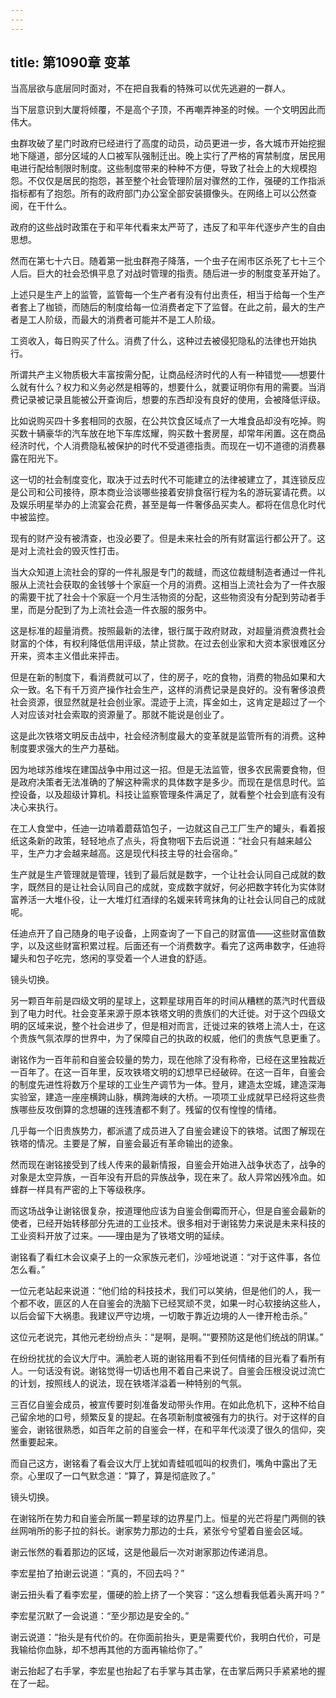 ```yaml
---
---
---
```

title: 第1090章 变革
---



当高层欲与底层同时面对，不在把自我看的特殊可以优先逃避的一群人。

当下层意识到大厦将倾覆，不是高个子顶，不再嘲弄神圣的时候。一个文明因此而伟大。

虫群攻破了星门时政府已经进行了高度的动员，动员更进一步，各大城市开始挖掘地下隧道，部分区域的人口被军队强制迁出。晚上实行了严格的宵禁制度，居民用电进行配给制限时制度。这些制度带来的种种不方便，导致了社会上的大规模抱怨。不仅仅是居民的抱怨，甚至整个社会管理阶层对骤然的工作，强硬的工作指派指标都有了抱怨。所有的政府部门办公室全部安装摄像头。在网络上可以公然查阅，在干什么。

政府的这些战时政策在于和平年代看来太严苛了，违反了和平年代逐步产生的自由思想。

然而在第七十六日。随着第一批虫群孢子降落，一个虫子在闹市区杀死了七十三个人后。巨大的社会恐惧平息了对战时管理的指责。随后进一步的制度变革开始了。

上述只是生产上的监管，监管每一个生产者有没有付出责任，相当于给每一个生产者套上了枷锁，而随后的制度给每一位消费者定下了监督。在此之前，最大的生产者是工人阶级，而最大的消费者可能并不是工人阶级。

工资收入，每日购买了什么。消费了什么，这种过去被侵犯隐私的法律也开始执行。

所谓共产主义物质极大丰富按需分配，让商品经济时代的人有一种错觉——想要什么就有什么？权力和义务必然是相等的，想要什么，就要证明你有用的需要。当消费记录被记录且能被公开查询后，想要的东西却没有良好的使用，会被降低评级。

比如说购买四十多套相同的衣服，在公共饮食区域点了一大堆食品却没有吃掉。购买数十辆豪华的汽车放在地下车库炫耀，购买数十套房屋，却常年闲置。这在商品经济时代，个人消费隐私被保护的时代不受道德指责。而现在一切不道德的消费暴露在阳光下。

这一切的社会制度变化，取决于过去时代不可能建立的法律被建立了，其连锁反应是公司和公司接待，原本商业洽谈哪些接着安排食宿行程为名的游玩宴请花费。以及娱乐明星举办的上流宴会花费，甚至是每一件奢侈品买卖人。都将在信息化时代中被监控。

现有的财产没有被清查，也没必要了。但是未来社会的所有财富运行都公开了。这是对上流社会的毁灭性打击。

当大众知道上流社会的穿的一件礼服是专门的裁缝，而这位裁缝制造者通过一件礼服从上流社会获取的金钱够十个家庭一个月的消费。这相当上流社会为了一件衣服的需要干扰了社会十个家庭一个月生活物资的分配，这些物资没有分配到劳动者手里，而是分配到了为上流社会造一件衣服的服务中。

这是标准的超量消费。按照最新的法律，银行属于政府财政，对超量消费浪费社会财富的个体，有权利降低信用评级，禁止贷款。在过去创业家和大资本家很难区分开来，资本主义借此来抨击。

但是在新的制度下，看消费就可以了，住的房子，吃的食物，消费的物品如果和大众一致。名下有千万资产操作社会生产，这样的消费记录是良好的。没有奢侈浪费社会资源，很显然就是社会创业家。混迹于上流，挥金如土，这肯定是超过了一个人对应该对社会索取的资源量了。那就不能说是创业了。

这是此次铁塔文明反击战中，社会经济制度最大的变革就是监管所有的消费。这种制度要求强大的生产力基础。

因为地球苏维埃在建国战争中用过这一招。但是无法监管，很多农民需要食物，但是政府决策者无法准确的了解这种需求的具体数字是多少。而现在是信息时代。监控设备，以及超级计算机。科技让监察管理条件满足了，就看整个社会到底有没有决心来执行。

在工人食堂中，任迪一边啃着蘑菇馅包子，一边就这自己工厂生产的罐头，看着报纸这条新的政策，轻轻地点了点头，将食物咽下去后说道：“社会只有越来越公平，生产力才会越来越高。这是现代科技主导的社会宿命。”

生产就是生产管理就是管理，钱到了最后就是数字，一个让社会认同自己成就的数字，既然目的是让社会认同自己的成就，变成数字就好，何必把数字转化为实体财富养活一大堆仆役，让一大堆灯红酒绿的名媛来转弯抹角的让社会认同自己的成就呢。

任迪点开了自己随身的电子设备，上网查询了一下自己的财富值——这些财富值数字，以及这些财富积累过程。后面还有一个消费数字。看完了这两串数字，任迪将罐头和包子吃完，悠闲的享受着一个人进食的舒适。

镜头切换。

另一颗百年前是四级文明的星球上，这颗星球用百年的时间从糟糕的蒸汽时代晋级到了电力时代。社会变革来源于原本铁塔文明的贵族们的大迁徙。对于这个四级文明的区域来说，整个社会进步了，但是相对而言，迁徙过来的铁塔上流人士，在这个贵族气氛浓厚的世界中，为了保障自己的执政的权威，他们的贵族气息更重了。

谢铭作为一百年前和自鉴会较量的势力，现在他除了没有称帝，已经在这里独裁近一百年了。在这一百年里，反攻铁塔文明的幻想早已经破碎。在这一百年，自鉴会的制度先进性将数万个星球的工业生产调节为一体。登月，建造太空城，建造深海实验室，建造一座座横跨山脉，横跨海峡的大桥。一项项工业成就早已经将这些贵族哪些反攻倒算的念想碾的连残渣都不剩了。残留的仅有惶惶的情绪。

几乎每一个旧贵族势力，都派遣了成员进入了自鉴会建设下的铁塔。试图了解现在铁塔的情况。主要是了解，自鉴会最近有革命输出的迹象。

然而现在谢铭接受到了线人传来的最新情报，自鉴会开始进入战争状态了，战争的对象是太空异族，一百年没有开启的异族战争，现在来了。敌人异常凶残冷血。如蜂群一样具有严密的上下等级秩序。

而这场战争让谢铭很复杂，按道理他应该为自鉴会倒霉而开心，但是自鉴会最新的使者，已经开始转移部分先进的工业技术。很多相对于谢铭势力来说是未来科技的工业资料开放了过来。——理由是为了铁塔文明的延续。

谢铭看了看红木会议桌子上的一众家族元老们，沙哑地说道：“对于这件事，各位怎么看。”

一位元老站起来说道：“他们给的科技技术，我们可以笑纳，但是他们的人，我一个都不收，匪区的人在自鉴会的洗脑下已经冥顽不灵，如果一时心软接纳这些人，以后会留下大祸患。我建议严守边境，一切敢于靠近边境的人一律开枪击杀。”

这位元老说完，其他元老纷纷点头：“是啊，是啊。”“要预防这是他们统战的阴谋。”

在纷纷扰扰的会议大厅中。满脸老人斑的谢铭用看不到任何情绪的目光看了看所有人。一句话没有说。谢铭觉得一切话也用不着自己来说了。自鉴会压根没说过流亡的计划，按照线人的说法，现在铁塔洋溢着一种特别的气氛。

三百亿自鉴会成员，被宣传要时刻准备发动带头作用。在如此危机下，这种不给自己留余地的口号，频繁反复的提起。在各项新制度被强有力的执行。对于这样的自鉴会，谢铭很熟悉，如百年之前的自鉴会一样，在和平年代淡漠了很久的信仰，突然重要起来。

而自己这方，谢铭看了看会议大厅上犹如青蛙呱呱叫的权贵们，嘴角中露出了无奈。心里叹了一口气默念道：“算了，算是彻底败了。”

镜头切换。

在谢铭所在势力和自鉴会所属一颗星球的边界星门上。恒星的光芒将星门两侧的铁丝网哨所的影子拉的斜长。谢家势力那边的士兵，紧张兮兮望着自鉴会区域。

谢云怅然的看着那边的区域，这是他最后一次对谢家那边传递消息。

李宏星拍了拍谢云说道：“真的，不回去吗？”

谢云扭头看了看李宏星，僵硬的脸上挤了一个笑容：“这么想看我低着头离开吗？”

李宏星沉默了一会说道：“至少那边是安全的。”

谢云说道：“抬头是有代价的。在你面前抬头，更是需要代价，我明白代价，可是我输给你血脉，却不想再其他的方面再输给你了。”

谢云抬起了右手掌，李宏星也抬起了右手掌与其击掌，在击掌后两只手紧紧地的握在了一起。